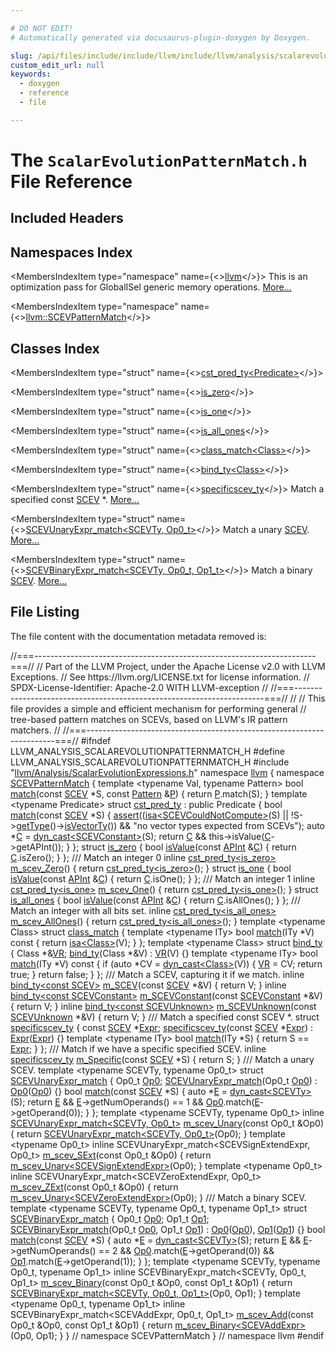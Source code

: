 ```yaml
---

# DO NOT EDIT!
# Automatically generated via docusaurus-plugin-doxygen by Doxygen.

slug: /api/files/include/include/llvm/include/llvm/analysis/scalarevolutionpatternmatch-h
custom_edit_url: null
keywords:
  - doxygen
  - reference
  - file

---
```





# The `ScalarEvolutionPatternMatch.h` File Reference

<DoxygenPage pluginConfig={pluginConfig}>



## Included Headers

<IncludesList>
<IncludesListItem
  filePath="llvm/Analysis/ScalarEvolutionExpressions.h"
  permalink="/docs/api/files/include/include/llvm/include/llvm/analysis/scalarevolutionexpressions-h"
  isLocal="true" />
</IncludesList>

## Namespaces Index

<MembersIndex>

<MembersIndexItem
  type="namespace"
  name={<><a href="/docs/api/namespaces/llvm">llvm</a></>}>
This is an optimization pass for GlobalISel generic memory operations. <a href="/docs/api/namespaces/llvm/#details">More...</a>
</MembersIndexItem>

<MembersIndexItem
  type="namespace"
  name={<><a href="/docs/api/namespaces/llvm/scevpatternmatch">llvm::SCEVPatternMatch</a></>}>
</MembersIndexItem>

</MembersIndex>

## Classes Index

<MembersIndex>

<MembersIndexItem
  type="struct"
  name={<><a href="/docs/api/structs/llvm/scevpatternmatch/cst-pred-ty">cst_pred_ty&lt;Predicate&gt;</a></>}>
</MembersIndexItem>

<MembersIndexItem
  type="struct"
  name={<><a href="/docs/api/structs/llvm/scevpatternmatch/is-zero">is_zero</a></>}>
</MembersIndexItem>

<MembersIndexItem
  type="struct"
  name={<><a href="/docs/api/structs/llvm/scevpatternmatch/is-one">is_one</a></>}>
</MembersIndexItem>

<MembersIndexItem
  type="struct"
  name={<><a href="/docs/api/structs/llvm/scevpatternmatch/is-all-ones">is_all_ones</a></>}>
</MembersIndexItem>

<MembersIndexItem
  type="struct"
  name={<><a href="/docs/api/structs/llvm/scevpatternmatch/class-match">class_match&lt;Class&gt;</a></>}>
</MembersIndexItem>

<MembersIndexItem
  type="struct"
  name={<><a href="/docs/api/structs/llvm/scevpatternmatch/bind-ty">bind_ty&lt;Class&gt;</a></>}>
</MembersIndexItem>

<MembersIndexItem
  type="struct"
  name={<><a href="/docs/api/structs/llvm/scevpatternmatch/specificscev-ty">specificscev_ty</a></>}>
Match a specified const <a href="/docs/api/classes/llvm/scev">SCEV</a> &#42;. <a href="/docs/api/structs/llvm/scevpatternmatch/specificscev-ty/#details">More...</a>
</MembersIndexItem>

<MembersIndexItem
  type="struct"
  name={<><a href="/docs/api/structs/llvm/scevpatternmatch/scevunaryexpr-match">SCEVUnaryExpr_match&lt;SCEVTy, Op0_t&gt;</a></>}>
Match a unary <a href="/docs/api/classes/llvm/scev">SCEV</a>. <a href="/docs/api/structs/llvm/scevpatternmatch/scevunaryexpr-match/#details">More...</a>
</MembersIndexItem>

<MembersIndexItem
  type="struct"
  name={<><a href="/docs/api/structs/llvm/scevpatternmatch/scevbinaryexpr-match">SCEVBinaryExpr_match&lt;SCEVTy, Op0_t, Op1_t&gt;</a></>}>
Match a binary <a href="/docs/api/classes/llvm/scev">SCEV</a>. <a href="/docs/api/structs/llvm/scevpatternmatch/scevbinaryexpr-match/#details">More...</a>
</MembersIndexItem>

</MembersIndex>


## File Listing

The file content with the documentation metadata removed is:

<ProgramListing>

<Link id="l00001" /><CodeLine lineNumber="1"><Highlight kind="comment">//===----------------------------------------------------------------------===//</Highlight><Highlight kind="normal"></Highlight></CodeLine>
<Link id="l00002" /><CodeLine lineNumber="2"><Highlight kind="normal"></Highlight><Highlight kind="comment">// Part of the LLVM Project, under the Apache License v2.0 with LLVM Exceptions.</Highlight><Highlight kind="normal"></Highlight></CodeLine>
<Link id="l00003" /><CodeLine lineNumber="3"><Highlight kind="normal"></Highlight><Highlight kind="comment">// See https://llvm.org/LICENSE.txt for license information.</Highlight><Highlight kind="normal"></Highlight></CodeLine>
<Link id="l00004" /><CodeLine lineNumber="4"><Highlight kind="normal"></Highlight><Highlight kind="comment">// SPDX-License-Identifier: Apache-2.0 WITH LLVM-exception</Highlight><Highlight kind="normal"></Highlight></CodeLine>
<Link id="l00005" /><CodeLine lineNumber="5"><Highlight kind="normal"></Highlight><Highlight kind="comment">//</Highlight><Highlight kind="normal"></Highlight></CodeLine>
<Link id="l00006" /><CodeLine lineNumber="6"><Highlight kind="normal"></Highlight><Highlight kind="comment">//===----------------------------------------------------------------------===//</Highlight><Highlight kind="normal"></Highlight></CodeLine>
<Link id="l00007" /><CodeLine lineNumber="7"><Highlight kind="normal"></Highlight><Highlight kind="comment">//</Highlight><Highlight kind="normal"></Highlight></CodeLine>
<Link id="l00008" /><CodeLine lineNumber="8"><Highlight kind="normal"></Highlight><Highlight kind="comment">// This file provides a simple and efficient mechanism for performing general</Highlight><Highlight kind="normal"></Highlight></CodeLine>
<Link id="l00009" /><CodeLine lineNumber="9"><Highlight kind="normal"></Highlight><Highlight kind="comment">// tree-based pattern matches on SCEVs, based on LLVM&#39;s IR pattern matchers.</Highlight><Highlight kind="normal"></Highlight></CodeLine>
<Link id="l00010" /><CodeLine lineNumber="10"><Highlight kind="normal"></Highlight><Highlight kind="comment">//</Highlight><Highlight kind="normal"></Highlight></CodeLine>
<Link id="l00011" /><CodeLine lineNumber="11"><Highlight kind="normal"></Highlight><Highlight kind="comment">//===----------------------------------------------------------------------===//</Highlight><Highlight kind="normal"></Highlight></CodeLine>
<Link id="l00012" /><CodeLine lineNumber="12"><Highlight kind="normal"></Highlight></CodeLine>
<Link id="l00013" /><CodeLine lineNumber="13"><Highlight kind="normal"></Highlight><Highlight kind="preprocessor">#ifndef LLVM&#95;ANALYSIS&#95;SCALAREVOLUTIONPATTERNMATCH&#95;H</Highlight><Highlight kind="normal"></Highlight></CodeLine>
<Link id="l00014" /><CodeLine lineNumber="14"><Highlight kind="normal"></Highlight><Highlight kind="preprocessor">#define LLVM&#95;ANALYSIS&#95;SCALAREVOLUTIONPATTERNMATCH&#95;H</Highlight><Highlight kind="normal"></Highlight></CodeLine>
<Link id="l00015" /><CodeLine lineNumber="15"><Highlight kind="normal"></Highlight></CodeLine>
<Link id="l00016" /><CodeLine lineNumber="16"><Highlight kind="normal"></Highlight><Highlight kind="preprocessor">#include &quot;<a href="/docs/api/files/include/include/llvm/include/llvm/analysis/scalarevolutionexpressions-h">llvm/Analysis/ScalarEvolutionExpressions.h</a>&quot;</Highlight><Highlight kind="normal"></Highlight></CodeLine>
<Link id="l00017" /><CodeLine lineNumber="17"><Highlight kind="normal"></Highlight></CodeLine>
<Link id="l00018" /><CodeLine lineNumber="18"><Highlight kind="normal"></Highlight><Highlight kind="keyword">namespace </Highlight><Highlight kind="normal"><a href="/docs/api/namespaces/llvm">llvm</a> &#123;</Highlight></CodeLine>
<Link id="l00019" /><CodeLine lineNumber="19" lineLink="/docs/api/namespaces/llvm/scevpatternmatch"><Highlight kind="normal"></Highlight><Highlight kind="keyword">namespace </Highlight><Highlight kind="normal"><a href="/docs/api/namespaces/llvm/scevpatternmatch">SCEVPatternMatch</a> &#123;</Highlight></CodeLine>
<Link id="l00020" /><CodeLine lineNumber="20"><Highlight kind="normal"></Highlight></CodeLine>
<Link id="l00021" /><CodeLine lineNumber="21"><Highlight kind="normal"></Highlight><Highlight kind="keyword">template</Highlight><Highlight kind="normal"> &lt;</Highlight><Highlight kind="keyword">typename</Highlight><Highlight kind="normal"> Val, </Highlight><Highlight kind="keyword">typename</Highlight><Highlight kind="normal"> Pattern&gt;</Highlight></CodeLine>
<Link id="l00022" /><CodeLine lineNumber="22" lineLink="/docs/api/namespaces/llvm/scevpatternmatch/#ac7955a91d3f8f0d5caff3879f0778e82"><Highlight kind="normal"></Highlight><Highlight kind="keywordtype">bool</Highlight><Highlight kind="normal"> <a href="/docs/api/namespaces/llvm/scevpatternmatch/#ac7955a91d3f8f0d5caff3879f0778e82">match</a>(</Highlight><Highlight kind="keyword">const</Highlight><Highlight kind="normal"> <a href="/docs/api/classes/llvm/scev">SCEV</a> &#42;S, </Highlight><Highlight kind="keyword">const</Highlight><Highlight kind="normal"> <a href="/docs/api/classes/llvm/pattern">Pattern</a> &amp;<a href="/docs/api/files/lib/lib/option/option-cpp/#a04665169063c8ca1f2ea96c27fc7c2b2">P</a>) &#123;</Highlight></CodeLine>
<Link id="l00023" /><CodeLine lineNumber="23"><Highlight kind="normal">  </Highlight><Highlight kind="keywordflow">return</Highlight><Highlight kind="normal"> <a href="/docs/api/files/lib/lib/option/option-cpp/#a04665169063c8ca1f2ea96c27fc7c2b2">P</a>.match(S);</Highlight></CodeLine>
<Link id="l00024" /><CodeLine lineNumber="24"><Highlight kind="normal">&#125;</Highlight></CodeLine>
<Link id="l00025" /><CodeLine lineNumber="25"><Highlight kind="normal"></Highlight></CodeLine>
<Link id="l00026" /><CodeLine lineNumber="26" lineLink="/docs/api/structs/llvm/scevpatternmatch/cst-pred-ty"><Highlight kind="normal"></Highlight><Highlight kind="keyword">template</Highlight><Highlight kind="normal"> &lt;</Highlight><Highlight kind="keyword">typename</Highlight><Highlight kind="normal"> Predicate&gt; </Highlight><Highlight kind="keyword">struct </Highlight><Highlight kind="normal"><a href="/docs/api/structs/llvm/scevpatternmatch/cst-pred-ty">cst&#95;pred&#95;ty</a> : </Highlight><Highlight kind="keyword">public</Highlight><Highlight kind="normal"> Predicate &#123;</Highlight></CodeLine>
<Link id="l00027" /><CodeLine lineNumber="27" lineLink="/docs/api/structs/llvm/scevpatternmatch/cst-pred-ty/#ab4dc630e0981601d51bf88cf21779d7e"><Highlight kind="normal">  </Highlight><Highlight kind="keywordtype">bool</Highlight><Highlight kind="normal"> <a href="/docs/api/structs/llvm/scevpatternmatch/cst-pred-ty/#ab4dc630e0981601d51bf88cf21779d7e">match</a>(</Highlight><Highlight kind="keyword">const</Highlight><Highlight kind="normal"> <a href="/docs/api/classes/llvm/scev">SCEV</a> &#42;S) &#123;</Highlight></CodeLine>
<Link id="l00028" /><CodeLine lineNumber="28"><Highlight kind="normal">    <a href="/docs/api/files/lib/lib/target/lib/target/amdgpu/silowercontrolflow-cpp/#a4868c5d81c5ccc98c47aeab6244346a0">assert</a>((<a href="/docs/api/namespaces/llvm/#a92ca992e52dddc420f4b069cae06dfbe">isa&lt;SCEVCouldNotCompute&gt;</a>(S) || !S-&gt;<a href="/docs/api/classes/llvm/scev/#aefeda9454a5e8dfcec3deb106964832a">getType</a>()-&gt;<a href="/docs/api/classes/llvm/type/#a1bc022868b23918efa44df511f4d5b61">isVectorTy</a>()) &amp;&amp;</Highlight></CodeLine>
<Link id="l00029" /><CodeLine lineNumber="29"><Highlight kind="normal">           </Highlight><Highlight kind="stringliteral">&quot;no vector types expected from SCEVs&quot;</Highlight><Highlight kind="normal">);</Highlight></CodeLine>
<Link id="l00030" /><CodeLine lineNumber="30"><Highlight kind="normal">    </Highlight><Highlight kind="keyword">auto</Highlight><Highlight kind="normal"> &#42;<a href="/docs/api/namespaces/llvm/callingconv/#ac6aa1387c4375260e2468eb5a77fdb4cafd841a49aec1539bc88abc8ff9e170fb">C</a> = <a href="/docs/api/namespaces/llvm/#a22eeee01734061ac1b31ccd994c49eef">dyn&#95;cast&lt;SCEVConstant&gt;</a>(S);</Highlight></CodeLine>
<Link id="l00031" /><CodeLine lineNumber="31"><Highlight kind="normal">    </Highlight><Highlight kind="keywordflow">return</Highlight><Highlight kind="normal"> <a href="/docs/api/namespaces/llvm/callingconv/#ac6aa1387c4375260e2468eb5a77fdb4cafd841a49aec1539bc88abc8ff9e170fb">C</a> &amp;&amp; this-&gt;isValue(<a href="/docs/api/namespaces/llvm/callingconv/#ac6aa1387c4375260e2468eb5a77fdb4cafd841a49aec1539bc88abc8ff9e170fb">C</a>-&gt;getAPInt());</Highlight></CodeLine>
<Link id="l00032" /><CodeLine lineNumber="32"><Highlight kind="normal">  &#125;</Highlight></CodeLine>
<Link id="l00033" /><CodeLine lineNumber="33"><Highlight kind="normal">&#125;;</Highlight></CodeLine>
<Link id="l00034" /><CodeLine lineNumber="34"><Highlight kind="normal"></Highlight></CodeLine>
<Link id="l00035" /><CodeLine lineNumber="35" lineLink="/docs/api/structs/llvm/scevpatternmatch/is-zero"><Highlight kind="normal"></Highlight><Highlight kind="keyword">struct </Highlight><Highlight kind="normal"><a href="/docs/api/structs/llvm/scevpatternmatch/is-zero">is&#95;zero</a> &#123;</Highlight></CodeLine>
<Link id="l00036" /><CodeLine lineNumber="36" lineLink="/docs/api/structs/llvm/scevpatternmatch/is-zero/#a83f7a3b74de4cb32b12dde83f6ed571b"><Highlight kind="normal">  </Highlight><Highlight kind="keywordtype">bool</Highlight><Highlight kind="normal"> <a href="/docs/api/structs/llvm/scevpatternmatch/is-zero/#a83f7a3b74de4cb32b12dde83f6ed571b">isValue</a>(</Highlight><Highlight kind="keyword">const</Highlight><Highlight kind="normal"> <a href="/docs/api/classes/llvm/apint">APInt</a> &amp;<a href="/docs/api/namespaces/llvm/callingconv/#ac6aa1387c4375260e2468eb5a77fdb4cafd841a49aec1539bc88abc8ff9e170fb">C</a>) &#123; </Highlight><Highlight kind="keywordflow">return</Highlight><Highlight kind="normal"> <a href="/docs/api/namespaces/llvm/callingconv/#ac6aa1387c4375260e2468eb5a77fdb4cafd841a49aec1539bc88abc8ff9e170fb">C</a>.isZero(); &#125;</Highlight></CodeLine>
<Link id="l00037" /><CodeLine lineNumber="37"><Highlight kind="normal">&#125;;</Highlight><Highlight kind="comment"></Highlight></CodeLine>
<Link id="l00038" /><CodeLine lineNumber="38"><Highlight kind="comment">/// Match an integer 0</Highlight><Highlight kind="normal"></Highlight></CodeLine>
<Link id="l00039" /><CodeLine lineNumber="39" lineLink="/docs/api/namespaces/llvm/scevpatternmatch/#a62d53a67714c66eee08eeabddc553f90"><Highlight kind="normal"></Highlight><Highlight kind="keyword">inline</Highlight><Highlight kind="normal"> <a href="/docs/api/structs/llvm/scevpatternmatch/cst-pred-ty">cst&#95;pred&#95;ty&lt;is&#95;zero&gt;</a> <a href="/docs/api/namespaces/llvm/scevpatternmatch/#a62d53a67714c66eee08eeabddc553f90">m&#95;scev&#95;Zero</a>() &#123; </Highlight><Highlight kind="keywordflow">return</Highlight><Highlight kind="normal"> <a href="/docs/api/namespaces/llvm/patternmatch/#a2b5f533193f2de8ac7defc766444dec2">cst&#95;pred&#95;ty&lt;is&#95;zero&gt;</a>(); &#125;</Highlight></CodeLine>
<Link id="l00040" /><CodeLine lineNumber="40"><Highlight kind="normal"></Highlight></CodeLine>
<Link id="l00041" /><CodeLine lineNumber="41" lineLink="/docs/api/structs/llvm/scevpatternmatch/is-one"><Highlight kind="normal"></Highlight><Highlight kind="keyword">struct </Highlight><Highlight kind="normal"><a href="/docs/api/structs/llvm/scevpatternmatch/is-one">is&#95;one</a> &#123;</Highlight></CodeLine>
<Link id="l00042" /><CodeLine lineNumber="42" lineLink="/docs/api/structs/llvm/scevpatternmatch/is-one/#a05847973a1b18f977ae1e305d5f93ae2"><Highlight kind="normal">  </Highlight><Highlight kind="keywordtype">bool</Highlight><Highlight kind="normal"> <a href="/docs/api/structs/llvm/scevpatternmatch/is-one/#a05847973a1b18f977ae1e305d5f93ae2">isValue</a>(</Highlight><Highlight kind="keyword">const</Highlight><Highlight kind="normal"> <a href="/docs/api/classes/llvm/apint">APInt</a> &amp;<a href="/docs/api/namespaces/llvm/callingconv/#ac6aa1387c4375260e2468eb5a77fdb4cafd841a49aec1539bc88abc8ff9e170fb">C</a>) &#123; </Highlight><Highlight kind="keywordflow">return</Highlight><Highlight kind="normal"> <a href="/docs/api/namespaces/llvm/callingconv/#ac6aa1387c4375260e2468eb5a77fdb4cafd841a49aec1539bc88abc8ff9e170fb">C</a>.isOne(); &#125;</Highlight></CodeLine>
<Link id="l00043" /><CodeLine lineNumber="43"><Highlight kind="normal">&#125;;</Highlight><Highlight kind="comment"></Highlight></CodeLine>
<Link id="l00044" /><CodeLine lineNumber="44"><Highlight kind="comment">/// Match an integer 1</Highlight><Highlight kind="normal"></Highlight></CodeLine>
<Link id="l00045" /><CodeLine lineNumber="45" lineLink="/docs/api/namespaces/llvm/scevpatternmatch/#a32f18a399d4211e82f655952be83b3fe"><Highlight kind="normal"></Highlight><Highlight kind="keyword">inline</Highlight><Highlight kind="normal"> <a href="/docs/api/structs/llvm/scevpatternmatch/cst-pred-ty">cst&#95;pred&#95;ty&lt;is&#95;one&gt;</a> <a href="/docs/api/namespaces/llvm/scevpatternmatch/#a32f18a399d4211e82f655952be83b3fe">m&#95;scev&#95;One</a>() &#123; </Highlight><Highlight kind="keywordflow">return</Highlight><Highlight kind="normal"> <a href="/docs/api/namespaces/llvm/patternmatch/#a2b5f533193f2de8ac7defc766444dec2">cst&#95;pred&#95;ty&lt;is&#95;one&gt;</a>(); &#125;</Highlight></CodeLine>
<Link id="l00046" /><CodeLine lineNumber="46"><Highlight kind="normal"></Highlight></CodeLine>
<Link id="l00047" /><CodeLine lineNumber="47" lineLink="/docs/api/structs/llvm/scevpatternmatch/is-all-ones"><Highlight kind="normal"></Highlight><Highlight kind="keyword">struct </Highlight><Highlight kind="normal"><a href="/docs/api/structs/llvm/scevpatternmatch/is-all-ones">is&#95;all&#95;ones</a> &#123;</Highlight></CodeLine>
<Link id="l00048" /><CodeLine lineNumber="48" lineLink="/docs/api/structs/llvm/scevpatternmatch/is-all-ones/#a28fa332544dbe42580ef803dc4e9dbaa"><Highlight kind="normal">  </Highlight><Highlight kind="keywordtype">bool</Highlight><Highlight kind="normal"> <a href="/docs/api/structs/llvm/scevpatternmatch/is-all-ones/#a28fa332544dbe42580ef803dc4e9dbaa">isValue</a>(</Highlight><Highlight kind="keyword">const</Highlight><Highlight kind="normal"> <a href="/docs/api/classes/llvm/apint">APInt</a> &amp;<a href="/docs/api/namespaces/llvm/callingconv/#ac6aa1387c4375260e2468eb5a77fdb4cafd841a49aec1539bc88abc8ff9e170fb">C</a>) &#123; </Highlight><Highlight kind="keywordflow">return</Highlight><Highlight kind="normal"> <a href="/docs/api/namespaces/llvm/callingconv/#ac6aa1387c4375260e2468eb5a77fdb4cafd841a49aec1539bc88abc8ff9e170fb">C</a>.isAllOnes(); &#125;</Highlight></CodeLine>
<Link id="l00049" /><CodeLine lineNumber="49"><Highlight kind="normal">&#125;;</Highlight><Highlight kind="comment"></Highlight></CodeLine>
<Link id="l00050" /><CodeLine lineNumber="50"><Highlight kind="comment">/// Match an integer with all bits set.</Highlight><Highlight kind="normal"></Highlight></CodeLine>
<Link id="l00051" /><CodeLine lineNumber="51" lineLink="/docs/api/namespaces/llvm/scevpatternmatch/#a1de79361b162493659d416289d71be8f"><Highlight kind="normal"></Highlight><Highlight kind="keyword">inline</Highlight><Highlight kind="normal"> <a href="/docs/api/structs/llvm/scevpatternmatch/cst-pred-ty">cst&#95;pred&#95;ty&lt;is&#95;all&#95;ones&gt;</a> <a href="/docs/api/namespaces/llvm/scevpatternmatch/#a1de79361b162493659d416289d71be8f">m&#95;scev&#95;AllOnes</a>() &#123;</Highlight></CodeLine>
<Link id="l00052" /><CodeLine lineNumber="52"><Highlight kind="normal">  </Highlight><Highlight kind="keywordflow">return</Highlight><Highlight kind="normal"> <a href="/docs/api/namespaces/llvm/patternmatch/#a2b5f533193f2de8ac7defc766444dec2">cst&#95;pred&#95;ty&lt;is&#95;all&#95;ones&gt;</a>();</Highlight></CodeLine>
<Link id="l00053" /><CodeLine lineNumber="53"><Highlight kind="normal">&#125;</Highlight></CodeLine>
<Link id="l00054" /><CodeLine lineNumber="54"><Highlight kind="normal"></Highlight></CodeLine>
<Link id="l00055" /><CodeLine lineNumber="55" lineLink="/docs/api/structs/llvm/scevpatternmatch/class-match"><Highlight kind="normal"></Highlight><Highlight kind="keyword">template</Highlight><Highlight kind="normal"> &lt;</Highlight><Highlight kind="keyword">typename</Highlight><Highlight kind="normal"> Class&gt; </Highlight><Highlight kind="keyword">struct </Highlight><Highlight kind="normal"><a href="/docs/api/structs/llvm/scevpatternmatch/class-match">class&#95;match</a> &#123;</Highlight></CodeLine>
<Link id="l00056" /><CodeLine lineNumber="56" lineLink="/docs/api/structs/llvm/scevpatternmatch/class-match/#a8b3f5eb8d5c8e0eb915af145d9cc5db8"><Highlight kind="normal">  </Highlight><Highlight kind="keyword">template</Highlight><Highlight kind="normal"> &lt;</Highlight><Highlight kind="keyword">typename</Highlight><Highlight kind="normal"> ITy&gt; </Highlight><Highlight kind="keywordtype">bool</Highlight><Highlight kind="normal"> <a href="/docs/api/structs/llvm/scevpatternmatch/class-match/#a8b3f5eb8d5c8e0eb915af145d9cc5db8">match</a>(ITy &#42;V)</Highlight><Highlight kind="keyword"> const </Highlight><Highlight kind="normal">&#123; </Highlight><Highlight kind="keywordflow">return</Highlight><Highlight kind="normal"> <a href="/docs/api/namespaces/llvm/#a92ca992e52dddc420f4b069cae06dfbe">isa&lt;Class&gt;</a>(V); &#125;</Highlight></CodeLine>
<Link id="l00057" /><CodeLine lineNumber="57"><Highlight kind="normal">&#125;;</Highlight></CodeLine>
<Link id="l00058" /><CodeLine lineNumber="58"><Highlight kind="normal"></Highlight></CodeLine>
<Link id="l00059" /><CodeLine lineNumber="59" lineLink="/docs/api/structs/llvm/scevpatternmatch/bind-ty"><Highlight kind="normal"></Highlight><Highlight kind="keyword">template</Highlight><Highlight kind="normal"> &lt;</Highlight><Highlight kind="keyword">typename</Highlight><Highlight kind="normal"> Class&gt; </Highlight><Highlight kind="keyword">struct </Highlight><Highlight kind="normal"><a href="/docs/api/structs/llvm/scevpatternmatch/bind-ty/#acde603221b555e2afb7e409624bef074">bind&#95;ty</a> &#123;</Highlight></CodeLine>
<Link id="l00060" /><CodeLine lineNumber="60" lineLink="/docs/api/structs/llvm/scevpatternmatch/bind-ty/#aa1adeb64045dda52e9facc723d27639c"><Highlight kind="normal">  Class &#42;&amp;<a href="/docs/api/structs/llvm/scevpatternmatch/bind-ty/#aa1adeb64045dda52e9facc723d27639c">VR</a>;</Highlight></CodeLine>
<Link id="l00061" /><CodeLine lineNumber="61"><Highlight kind="normal"></Highlight></CodeLine>
<Link id="l00062" /><CodeLine lineNumber="62" lineLink="/docs/api/structs/llvm/scevpatternmatch/bind-ty/#acde603221b555e2afb7e409624bef074"><Highlight kind="normal">  <a href="/docs/api/structs/llvm/scevpatternmatch/bind-ty/#acde603221b555e2afb7e409624bef074">bind&#95;ty</a>(Class &#42;&amp;V) : <a href="/docs/api/structs/llvm/scevpatternmatch/bind-ty/#aa1adeb64045dda52e9facc723d27639c">VR</a>(V) &#123;&#125;</Highlight></CodeLine>
<Link id="l00063" /><CodeLine lineNumber="63"><Highlight kind="normal"></Highlight></CodeLine>
<Link id="l00064" /><CodeLine lineNumber="64" lineLink="/docs/api/structs/llvm/scevpatternmatch/bind-ty/#a498159318cb76f88bdafb26c1a6705ce"><Highlight kind="normal">  </Highlight><Highlight kind="keyword">template</Highlight><Highlight kind="normal"> &lt;</Highlight><Highlight kind="keyword">typename</Highlight><Highlight kind="normal"> ITy&gt; </Highlight><Highlight kind="keywordtype">bool</Highlight><Highlight kind="normal"> <a href="/docs/api/structs/llvm/scevpatternmatch/bind-ty/#a498159318cb76f88bdafb26c1a6705ce">match</a>(ITy &#42;V)</Highlight><Highlight kind="keyword"> const </Highlight><Highlight kind="normal">&#123;</Highlight></CodeLine>
<Link id="l00065" /><CodeLine lineNumber="65"><Highlight kind="normal">    </Highlight><Highlight kind="keywordflow">if</Highlight><Highlight kind="normal"> (</Highlight><Highlight kind="keyword">auto</Highlight><Highlight kind="normal"> &#42;CV = <a href="/docs/api/namespaces/llvm/#a22eeee01734061ac1b31ccd994c49eef">dyn&#95;cast&lt;Class&gt;</a>(V)) &#123;</Highlight></CodeLine>
<Link id="l00066" /><CodeLine lineNumber="66"><Highlight kind="normal">      <a href="/docs/api/structs/llvm/scevpatternmatch/bind-ty/#aa1adeb64045dda52e9facc723d27639c">VR</a> = CV;</Highlight></CodeLine>
<Link id="l00067" /><CodeLine lineNumber="67"><Highlight kind="normal">      </Highlight><Highlight kind="keywordflow">return</Highlight><Highlight kind="normal"> </Highlight><Highlight kind="keyword">true</Highlight><Highlight kind="normal">;</Highlight></CodeLine>
<Link id="l00068" /><CodeLine lineNumber="68"><Highlight kind="normal">    &#125;</Highlight></CodeLine>
<Link id="l00069" /><CodeLine lineNumber="69"><Highlight kind="normal">    </Highlight><Highlight kind="keywordflow">return</Highlight><Highlight kind="normal"> </Highlight><Highlight kind="keyword">false</Highlight><Highlight kind="normal">;</Highlight></CodeLine>
<Link id="l00070" /><CodeLine lineNumber="70"><Highlight kind="normal">  &#125;</Highlight></CodeLine>
<Link id="l00071" /><CodeLine lineNumber="71"><Highlight kind="normal">&#125;;</Highlight></CodeLine>
<Link id="l00072" /><CodeLine lineNumber="72"><Highlight kind="normal"></Highlight><Highlight kind="comment"></Highlight></CodeLine>
<Link id="l00073" /><CodeLine lineNumber="73"><Highlight kind="comment">/// Match a SCEV, capturing it if we match.</Highlight><Highlight kind="normal"></Highlight></CodeLine>
<Link id="l00074" /><CodeLine lineNumber="74" lineLink="/docs/api/namespaces/llvm/scevpatternmatch/#ab0973683daf2e05aba14a475dcdc92b6"><Highlight kind="normal"></Highlight><Highlight kind="keyword">inline</Highlight><Highlight kind="normal"> <a href="/docs/api/structs/llvm/scevpatternmatch/bind-ty">bind&#95;ty&lt;const SCEV&gt;</a> <a href="/docs/api/namespaces/llvm/scevpatternmatch/#ab0973683daf2e05aba14a475dcdc92b6">m&#95;SCEV</a>(</Highlight><Highlight kind="keyword">const</Highlight><Highlight kind="normal"> <a href="/docs/api/classes/llvm/scev">SCEV</a> &#42;&amp;V) &#123; </Highlight><Highlight kind="keywordflow">return</Highlight><Highlight kind="normal"> V; &#125;</Highlight></CodeLine>
<Link id="l00075" /><CodeLine lineNumber="75" lineLink="/docs/api/namespaces/llvm/scevpatternmatch/#a6fe3af90920fdb88cbe26bf0d128df67"><Highlight kind="normal"></Highlight><Highlight kind="keyword">inline</Highlight><Highlight kind="normal"> <a href="/docs/api/structs/llvm/scevpatternmatch/bind-ty">bind&#95;ty&lt;const SCEVConstant&gt;</a> <a href="/docs/api/namespaces/llvm/scevpatternmatch/#a6fe3af90920fdb88cbe26bf0d128df67">m&#95;SCEVConstant</a>(</Highlight><Highlight kind="keyword">const</Highlight><Highlight kind="normal"> <a href="/docs/api/classes/llvm/scevconstant">SCEVConstant</a> &#42;&amp;V) &#123;</Highlight></CodeLine>
<Link id="l00076" /><CodeLine lineNumber="76"><Highlight kind="normal">  </Highlight><Highlight kind="keywordflow">return</Highlight><Highlight kind="normal"> V;</Highlight></CodeLine>
<Link id="l00077" /><CodeLine lineNumber="77"><Highlight kind="normal">&#125;</Highlight></CodeLine>
<Link id="l00078" /><CodeLine lineNumber="78" lineLink="/docs/api/namespaces/llvm/scevpatternmatch/#ada6b2c21c80db94138f1475e2041c92a"><Highlight kind="normal"></Highlight><Highlight kind="keyword">inline</Highlight><Highlight kind="normal"> <a href="/docs/api/structs/llvm/scevpatternmatch/bind-ty">bind&#95;ty&lt;const SCEVUnknown&gt;</a> <a href="/docs/api/namespaces/llvm/scevpatternmatch/#ada6b2c21c80db94138f1475e2041c92a">m&#95;SCEVUnknown</a>(</Highlight><Highlight kind="keyword">const</Highlight><Highlight kind="normal"> <a href="/docs/api/classes/llvm/scevunknown">SCEVUnknown</a> &#42;&amp;V) &#123;</Highlight></CodeLine>
<Link id="l00079" /><CodeLine lineNumber="79"><Highlight kind="normal">  </Highlight><Highlight kind="keywordflow">return</Highlight><Highlight kind="normal"> V;</Highlight></CodeLine>
<Link id="l00080" /><CodeLine lineNumber="80"><Highlight kind="normal">&#125;</Highlight></CodeLine>
<Link id="l00081" /><CodeLine lineNumber="81"><Highlight kind="normal"></Highlight><Highlight kind="comment"></Highlight></CodeLine>
<Link id="l00082" /><CodeLine lineNumber="82"><Highlight kind="comment">/// Match a specified const SCEV &#42;.</Highlight><Highlight kind="normal"></Highlight></CodeLine>
<Link id="l00083" /><CodeLine lineNumber="83" lineLink="/docs/api/structs/llvm/scevpatternmatch/specificscev-ty"><Highlight kind="normal"></Highlight><Highlight kind="keyword">struct </Highlight><Highlight kind="normal"><a href="/docs/api/structs/llvm/scevpatternmatch/specificscev-ty/#a0ff1a169eab0280212116fb5a2a098c2">specificscev&#95;ty</a> &#123;</Highlight></CodeLine>
<Link id="l00084" /><CodeLine lineNumber="84" lineLink="/docs/api/structs/llvm/scevpatternmatch/specificscev-ty/#a7d33d31895bf113e74864cd5c9a6cb0f"><Highlight kind="normal">  </Highlight><Highlight kind="keyword">const</Highlight><Highlight kind="normal"> <a href="/docs/api/classes/llvm/scev">SCEV</a> &#42;<a href="/docs/api/structs/llvm/scevpatternmatch/specificscev-ty/#a7d33d31895bf113e74864cd5c9a6cb0f">Expr</a>;</Highlight></CodeLine>
<Link id="l00085" /><CodeLine lineNumber="85"><Highlight kind="normal"></Highlight></CodeLine>
<Link id="l00086" /><CodeLine lineNumber="86" lineLink="/docs/api/structs/llvm/scevpatternmatch/specificscev-ty/#a0ff1a169eab0280212116fb5a2a098c2"><Highlight kind="normal">  <a href="/docs/api/structs/llvm/scevpatternmatch/specificscev-ty/#a0ff1a169eab0280212116fb5a2a098c2">specificscev&#95;ty</a>(</Highlight><Highlight kind="keyword">const</Highlight><Highlight kind="normal"> <a href="/docs/api/classes/llvm/scev">SCEV</a> &#42;<a href="/docs/api/structs/llvm/scevpatternmatch/specificscev-ty/#a7d33d31895bf113e74864cd5c9a6cb0f">Expr</a>) : <a href="/docs/api/structs/llvm/scevpatternmatch/specificscev-ty/#a7d33d31895bf113e74864cd5c9a6cb0f">Expr</a>(<a href="/docs/api/structs/llvm/scevpatternmatch/specificscev-ty/#a7d33d31895bf113e74864cd5c9a6cb0f">Expr</a>) &#123;&#125;</Highlight></CodeLine>
<Link id="l00087" /><CodeLine lineNumber="87"><Highlight kind="normal"></Highlight></CodeLine>
<Link id="l00088" /><CodeLine lineNumber="88" lineLink="/docs/api/structs/llvm/scevpatternmatch/specificscev-ty/#a31f8aebcf3cf853d553b476a3fd05757"><Highlight kind="normal">  </Highlight><Highlight kind="keyword">template</Highlight><Highlight kind="normal"> &lt;</Highlight><Highlight kind="keyword">typename</Highlight><Highlight kind="normal"> ITy&gt; </Highlight><Highlight kind="keywordtype">bool</Highlight><Highlight kind="normal"> <a href="/docs/api/structs/llvm/scevpatternmatch/specificscev-ty/#a31f8aebcf3cf853d553b476a3fd05757">match</a>(ITy &#42;S) &#123; </Highlight><Highlight kind="keywordflow">return</Highlight><Highlight kind="normal"> S == <a href="/docs/api/structs/llvm/scevpatternmatch/specificscev-ty/#a7d33d31895bf113e74864cd5c9a6cb0f">Expr</a>; &#125;</Highlight></CodeLine>
<Link id="l00089" /><CodeLine lineNumber="89"><Highlight kind="normal">&#125;;</Highlight></CodeLine>
<Link id="l00090" /><CodeLine lineNumber="90"><Highlight kind="normal"></Highlight><Highlight kind="comment"></Highlight></CodeLine>
<Link id="l00091" /><CodeLine lineNumber="91"><Highlight kind="comment">/// Match if we have a specific specified SCEV.</Highlight><Highlight kind="normal"></Highlight></CodeLine>
<Link id="l00092" /><CodeLine lineNumber="92" lineLink="/docs/api/namespaces/llvm/scevpatternmatch/#aebc6c55025721491eeb05105183e6b27"><Highlight kind="normal"></Highlight><Highlight kind="keyword">inline</Highlight><Highlight kind="normal"> <a href="/docs/api/structs/llvm/scevpatternmatch/specificscev-ty">specificscev&#95;ty</a> <a href="/docs/api/namespaces/llvm/scevpatternmatch/#aebc6c55025721491eeb05105183e6b27">m&#95;Specific</a>(</Highlight><Highlight kind="keyword">const</Highlight><Highlight kind="normal"> <a href="/docs/api/classes/llvm/scev">SCEV</a> &#42;S) &#123; </Highlight><Highlight kind="keywordflow">return</Highlight><Highlight kind="normal"> S; &#125;</Highlight></CodeLine>
<Link id="l00093" /><CodeLine lineNumber="93"><Highlight kind="normal"></Highlight><Highlight kind="comment"></Highlight></CodeLine>
<Link id="l00094" /><CodeLine lineNumber="94"><Highlight kind="comment">/// Match a unary SCEV.</Highlight><Highlight kind="normal"></Highlight></CodeLine>
<Link id="l00095" /><CodeLine lineNumber="95" lineLink="/docs/api/structs/llvm/scevpatternmatch/scevunaryexpr-match"><Highlight kind="normal"></Highlight><Highlight kind="keyword">template</Highlight><Highlight kind="normal"> &lt;</Highlight><Highlight kind="keyword">typename</Highlight><Highlight kind="normal"> SCEVTy, </Highlight><Highlight kind="keyword">typename</Highlight><Highlight kind="normal"> Op0&#95;t&gt; </Highlight><Highlight kind="keyword">struct </Highlight><Highlight kind="normal"><a href="/docs/api/structs/llvm/scevpatternmatch/scevunaryexpr-match/#af997883873dcd8d14d301c7d787091a1">SCEVUnaryExpr&#95;match</a> &#123;</Highlight></CodeLine>
<Link id="l00096" /><CodeLine lineNumber="96" lineLink="/docs/api/structs/llvm/scevpatternmatch/scevunaryexpr-match/#a8bb75baf4407702e40b88816853e4216"><Highlight kind="normal">  Op0&#95;t <a href="/docs/api/structs/llvm/scevpatternmatch/scevunaryexpr-match/#a8bb75baf4407702e40b88816853e4216">Op0</a>;</Highlight></CodeLine>
<Link id="l00097" /><CodeLine lineNumber="97"><Highlight kind="normal"></Highlight></CodeLine>
<Link id="l00098" /><CodeLine lineNumber="98" lineLink="/docs/api/structs/llvm/scevpatternmatch/scevunaryexpr-match/#af997883873dcd8d14d301c7d787091a1"><Highlight kind="normal">  <a href="/docs/api/structs/llvm/scevpatternmatch/scevunaryexpr-match/#af997883873dcd8d14d301c7d787091a1">SCEVUnaryExpr&#95;match</a>(Op0&#95;t <a href="/docs/api/structs/llvm/scevpatternmatch/scevunaryexpr-match/#a8bb75baf4407702e40b88816853e4216">Op0</a>) : <a href="/docs/api/structs/llvm/scevpatternmatch/scevunaryexpr-match/#a8bb75baf4407702e40b88816853e4216">Op0</a>(<a href="/docs/api/structs/llvm/scevpatternmatch/scevunaryexpr-match/#a8bb75baf4407702e40b88816853e4216">Op0</a>) &#123;&#125;</Highlight></CodeLine>
<Link id="l00099" /><CodeLine lineNumber="99"><Highlight kind="normal"></Highlight></CodeLine>
<Link id="l00100" /><CodeLine lineNumber="100" lineLink="/docs/api/structs/llvm/scevpatternmatch/scevunaryexpr-match/#a6eb4a147dee765361e167d444aeb464a"><Highlight kind="normal">  </Highlight><Highlight kind="keywordtype">bool</Highlight><Highlight kind="normal"> <a href="/docs/api/structs/llvm/scevpatternmatch/scevunaryexpr-match/#a6eb4a147dee765361e167d444aeb464a">match</a>(</Highlight><Highlight kind="keyword">const</Highlight><Highlight kind="normal"> <a href="/docs/api/classes/llvm/scev">SCEV</a> &#42;S) &#123;</Highlight></CodeLine>
<Link id="l00101" /><CodeLine lineNumber="101"><Highlight kind="normal">    </Highlight><Highlight kind="keyword">auto</Highlight><Highlight kind="normal"> &#42;<a href="/docs/api/files/lib/lib/ir/builtingcs-cpp/#abb2b3a60ccc38a28239e19a1646e0c8a">E</a> = <a href="/docs/api/namespaces/llvm/#a22eeee01734061ac1b31ccd994c49eef">dyn&#95;cast&lt;SCEVTy&gt;</a>(S);</Highlight></CodeLine>
<Link id="l00102" /><CodeLine lineNumber="102"><Highlight kind="normal">    </Highlight><Highlight kind="keywordflow">return</Highlight><Highlight kind="normal"> <a href="/docs/api/files/lib/lib/ir/builtingcs-cpp/#abb2b3a60ccc38a28239e19a1646e0c8a">E</a> &amp;&amp; <a href="/docs/api/files/lib/lib/ir/builtingcs-cpp/#abb2b3a60ccc38a28239e19a1646e0c8a">E</a>-&gt;getNumOperands() == 1 &amp;&amp; <a href="/docs/api/structs/llvm/scevpatternmatch/scevunaryexpr-match/#a8bb75baf4407702e40b88816853e4216">Op0</a>.match(<a href="/docs/api/files/lib/lib/ir/builtingcs-cpp/#abb2b3a60ccc38a28239e19a1646e0c8a">E</a>-&gt;getOperand(0));</Highlight></CodeLine>
<Link id="l00103" /><CodeLine lineNumber="103"><Highlight kind="normal">  &#125;</Highlight></CodeLine>
<Link id="l00104" /><CodeLine lineNumber="104"><Highlight kind="normal">&#125;;</Highlight></CodeLine>
<Link id="l00105" /><CodeLine lineNumber="105"><Highlight kind="normal"></Highlight></CodeLine>
<Link id="l00106" /><CodeLine lineNumber="106"><Highlight kind="normal"></Highlight><Highlight kind="keyword">template</Highlight><Highlight kind="normal"> &lt;</Highlight><Highlight kind="keyword">typename</Highlight><Highlight kind="normal"> SCEVTy, </Highlight><Highlight kind="keyword">typename</Highlight><Highlight kind="normal"> Op0&#95;t&gt;</Highlight></CodeLine>
<Link id="l00107" /><CodeLine lineNumber="107" lineLink="/docs/api/namespaces/llvm/scevpatternmatch/#a5a2bb3c419ab8d1b97ecac4f88abd8c8"><Highlight kind="normal"></Highlight><Highlight kind="keyword">inline</Highlight><Highlight kind="normal"> <a href="/docs/api/structs/llvm/scevpatternmatch/scevunaryexpr-match">SCEVUnaryExpr&#95;match&lt;SCEVTy, Op0&#95;t&gt;</a> <a href="/docs/api/namespaces/llvm/scevpatternmatch/#a5a2bb3c419ab8d1b97ecac4f88abd8c8">m&#95;scev&#95;Unary</a>(</Highlight><Highlight kind="keyword">const</Highlight><Highlight kind="normal"> Op0&#95;t &amp;Op0) &#123;</Highlight></CodeLine>
<Link id="l00108" /><CodeLine lineNumber="108"><Highlight kind="normal">  </Highlight><Highlight kind="keywordflow">return</Highlight><Highlight kind="normal"> <a href="/docs/api/structs/llvm/scevpatternmatch/scevunaryexpr-match">SCEVUnaryExpr&#95;match&lt;SCEVTy, Op0&#95;t&gt;</a>(Op0);</Highlight></CodeLine>
<Link id="l00109" /><CodeLine lineNumber="109"><Highlight kind="normal">&#125;</Highlight></CodeLine>
<Link id="l00110" /><CodeLine lineNumber="110"><Highlight kind="normal"></Highlight></CodeLine>
<Link id="l00111" /><CodeLine lineNumber="111"><Highlight kind="normal"></Highlight><Highlight kind="keyword">template</Highlight><Highlight kind="normal"> &lt;</Highlight><Highlight kind="keyword">typename</Highlight><Highlight kind="normal"> Op0&#95;t&gt;</Highlight></CodeLine>
<Link id="l00112" /><CodeLine lineNumber="112"><Highlight kind="normal"></Highlight><Highlight kind="keyword">inline</Highlight><Highlight kind="normal"> SCEVUnaryExpr&#95;match&lt;SCEVSignExtendExpr, Op0&#95;t&gt;</Highlight></CodeLine>
<Link id="l00113" /><CodeLine lineNumber="113" lineLink="/docs/api/namespaces/llvm/scevpatternmatch/#a5d2afa52ae75b1aa999e655dd1b441bb"><Highlight kind="normal"><a href="/docs/api/namespaces/llvm/scevpatternmatch/#a5d2afa52ae75b1aa999e655dd1b441bb">m&#95;scev&#95;SExt</a>(</Highlight><Highlight kind="keyword">const</Highlight><Highlight kind="normal"> Op0&#95;t &amp;Op0) &#123;</Highlight></CodeLine>
<Link id="l00114" /><CodeLine lineNumber="114"><Highlight kind="normal">  </Highlight><Highlight kind="keywordflow">return</Highlight><Highlight kind="normal"> <a href="/docs/api/namespaces/llvm/scevpatternmatch/#a5a2bb3c419ab8d1b97ecac4f88abd8c8">m&#95;scev&#95;Unary&lt;SCEVSignExtendExpr&gt;</a>(Op0);</Highlight></CodeLine>
<Link id="l00115" /><CodeLine lineNumber="115"><Highlight kind="normal">&#125;</Highlight></CodeLine>
<Link id="l00116" /><CodeLine lineNumber="116"><Highlight kind="normal"></Highlight></CodeLine>
<Link id="l00117" /><CodeLine lineNumber="117"><Highlight kind="normal"></Highlight><Highlight kind="keyword">template</Highlight><Highlight kind="normal"> &lt;</Highlight><Highlight kind="keyword">typename</Highlight><Highlight kind="normal"> Op0&#95;t&gt;</Highlight></CodeLine>
<Link id="l00118" /><CodeLine lineNumber="118"><Highlight kind="normal"></Highlight><Highlight kind="keyword">inline</Highlight><Highlight kind="normal"> SCEVUnaryExpr&#95;match&lt;SCEVZeroExtendExpr, Op0&#95;t&gt;</Highlight></CodeLine>
<Link id="l00119" /><CodeLine lineNumber="119" lineLink="/docs/api/namespaces/llvm/scevpatternmatch/#a1e9ee58917905b467821fd8340a88514"><Highlight kind="normal"><a href="/docs/api/namespaces/llvm/scevpatternmatch/#a1e9ee58917905b467821fd8340a88514">m&#95;scev&#95;ZExt</a>(</Highlight><Highlight kind="keyword">const</Highlight><Highlight kind="normal"> Op0&#95;t &amp;Op0) &#123;</Highlight></CodeLine>
<Link id="l00120" /><CodeLine lineNumber="120"><Highlight kind="normal">  </Highlight><Highlight kind="keywordflow">return</Highlight><Highlight kind="normal"> <a href="/docs/api/namespaces/llvm/scevpatternmatch/#a5a2bb3c419ab8d1b97ecac4f88abd8c8">m&#95;scev&#95;Unary&lt;SCEVZeroExtendExpr&gt;</a>(Op0);</Highlight></CodeLine>
<Link id="l00121" /><CodeLine lineNumber="121"><Highlight kind="normal">&#125;</Highlight></CodeLine>
<Link id="l00122" /><CodeLine lineNumber="122"><Highlight kind="normal"></Highlight><Highlight kind="comment"></Highlight></CodeLine>
<Link id="l00123" /><CodeLine lineNumber="123"><Highlight kind="comment">/// Match a binary SCEV.</Highlight><Highlight kind="normal"></Highlight></CodeLine>
<Link id="l00124" /><CodeLine lineNumber="124"><Highlight kind="normal"></Highlight><Highlight kind="keyword">template</Highlight><Highlight kind="normal"> &lt;</Highlight><Highlight kind="keyword">typename</Highlight><Highlight kind="normal"> SCEVTy, </Highlight><Highlight kind="keyword">typename</Highlight><Highlight kind="normal"> Op0&#95;t, </Highlight><Highlight kind="keyword">typename</Highlight><Highlight kind="normal"> Op1&#95;t&gt;</Highlight></CodeLine>
<Link id="l00125" /><CodeLine lineNumber="125" lineLink="/docs/api/structs/llvm/scevpatternmatch/scevbinaryexpr-match"><Highlight kind="normal"></Highlight><Highlight kind="keyword">struct </Highlight><Highlight kind="normal"><a href="/docs/api/structs/llvm/scevpatternmatch/scevbinaryexpr-match/#a53c723a3c53d0699bd638fe830b8d72e">SCEVBinaryExpr&#95;match</a> &#123;</Highlight></CodeLine>
<Link id="l00126" /><CodeLine lineNumber="126" lineLink="/docs/api/structs/llvm/scevpatternmatch/scevbinaryexpr-match/#a03bff5c3802ccf2d2451976262a30fb8"><Highlight kind="normal">  Op0&#95;t <a href="/docs/api/structs/llvm/scevpatternmatch/scevbinaryexpr-match/#a03bff5c3802ccf2d2451976262a30fb8">Op0</a>;</Highlight></CodeLine>
<Link id="l00127" /><CodeLine lineNumber="127" lineLink="/docs/api/structs/llvm/scevpatternmatch/scevbinaryexpr-match/#ab4d9a7d52798ba4a183fd9b3d45596db"><Highlight kind="normal">  Op1&#95;t <a href="/docs/api/structs/llvm/scevpatternmatch/scevbinaryexpr-match/#ab4d9a7d52798ba4a183fd9b3d45596db">Op1</a>;</Highlight></CodeLine>
<Link id="l00128" /><CodeLine lineNumber="128"><Highlight kind="normal"></Highlight></CodeLine>
<Link id="l00129" /><CodeLine lineNumber="129" lineLink="/docs/api/structs/llvm/scevpatternmatch/scevbinaryexpr-match/#a53c723a3c53d0699bd638fe830b8d72e"><Highlight kind="normal">  <a href="/docs/api/structs/llvm/scevpatternmatch/scevbinaryexpr-match/#a53c723a3c53d0699bd638fe830b8d72e">SCEVBinaryExpr&#95;match</a>(Op0&#95;t <a href="/docs/api/structs/llvm/scevpatternmatch/scevbinaryexpr-match/#a03bff5c3802ccf2d2451976262a30fb8">Op0</a>, Op1&#95;t <a href="/docs/api/structs/llvm/scevpatternmatch/scevbinaryexpr-match/#ab4d9a7d52798ba4a183fd9b3d45596db">Op1</a>) : <a href="/docs/api/structs/llvm/scevpatternmatch/scevbinaryexpr-match/#a03bff5c3802ccf2d2451976262a30fb8">Op0</a>(<a href="/docs/api/structs/llvm/scevpatternmatch/scevbinaryexpr-match/#a03bff5c3802ccf2d2451976262a30fb8">Op0</a>), <a href="/docs/api/structs/llvm/scevpatternmatch/scevbinaryexpr-match/#ab4d9a7d52798ba4a183fd9b3d45596db">Op1</a>(<a href="/docs/api/structs/llvm/scevpatternmatch/scevbinaryexpr-match/#ab4d9a7d52798ba4a183fd9b3d45596db">Op1</a>) &#123;&#125;</Highlight></CodeLine>
<Link id="l00130" /><CodeLine lineNumber="130"><Highlight kind="normal"></Highlight></CodeLine>
<Link id="l00131" /><CodeLine lineNumber="131" lineLink="/docs/api/structs/llvm/scevpatternmatch/scevbinaryexpr-match/#af4757ee4c341aa3a17e34a76f9b7eec6"><Highlight kind="normal">  </Highlight><Highlight kind="keywordtype">bool</Highlight><Highlight kind="normal"> <a href="/docs/api/structs/llvm/scevpatternmatch/scevbinaryexpr-match/#af4757ee4c341aa3a17e34a76f9b7eec6">match</a>(</Highlight><Highlight kind="keyword">const</Highlight><Highlight kind="normal"> <a href="/docs/api/classes/llvm/scev">SCEV</a> &#42;S) &#123;</Highlight></CodeLine>
<Link id="l00132" /><CodeLine lineNumber="132"><Highlight kind="normal">    </Highlight><Highlight kind="keyword">auto</Highlight><Highlight kind="normal"> &#42;<a href="/docs/api/files/lib/lib/ir/builtingcs-cpp/#abb2b3a60ccc38a28239e19a1646e0c8a">E</a> = <a href="/docs/api/namespaces/llvm/#a22eeee01734061ac1b31ccd994c49eef">dyn&#95;cast&lt;SCEVTy&gt;</a>(S);</Highlight></CodeLine>
<Link id="l00133" /><CodeLine lineNumber="133"><Highlight kind="normal">    </Highlight><Highlight kind="keywordflow">return</Highlight><Highlight kind="normal"> <a href="/docs/api/files/lib/lib/ir/builtingcs-cpp/#abb2b3a60ccc38a28239e19a1646e0c8a">E</a> &amp;&amp; <a href="/docs/api/files/lib/lib/ir/builtingcs-cpp/#abb2b3a60ccc38a28239e19a1646e0c8a">E</a>-&gt;getNumOperands() == 2 &amp;&amp; <a href="/docs/api/structs/llvm/scevpatternmatch/scevbinaryexpr-match/#a03bff5c3802ccf2d2451976262a30fb8">Op0</a>.match(<a href="/docs/api/files/lib/lib/ir/builtingcs-cpp/#abb2b3a60ccc38a28239e19a1646e0c8a">E</a>-&gt;getOperand(0)) &amp;&amp;</Highlight></CodeLine>
<Link id="l00134" /><CodeLine lineNumber="134"><Highlight kind="normal">           <a href="/docs/api/structs/llvm/scevpatternmatch/scevbinaryexpr-match/#ab4d9a7d52798ba4a183fd9b3d45596db">Op1</a>.match(<a href="/docs/api/files/lib/lib/ir/builtingcs-cpp/#abb2b3a60ccc38a28239e19a1646e0c8a">E</a>-&gt;getOperand(1));</Highlight></CodeLine>
<Link id="l00135" /><CodeLine lineNumber="135"><Highlight kind="normal">  &#125;</Highlight></CodeLine>
<Link id="l00136" /><CodeLine lineNumber="136"><Highlight kind="normal">&#125;;</Highlight></CodeLine>
<Link id="l00137" /><CodeLine lineNumber="137"><Highlight kind="normal"></Highlight></CodeLine>
<Link id="l00138" /><CodeLine lineNumber="138"><Highlight kind="normal"></Highlight><Highlight kind="keyword">template</Highlight><Highlight kind="normal"> &lt;</Highlight><Highlight kind="keyword">typename</Highlight><Highlight kind="normal"> SCEVTy, </Highlight><Highlight kind="keyword">typename</Highlight><Highlight kind="normal"> Op0&#95;t, </Highlight><Highlight kind="keyword">typename</Highlight><Highlight kind="normal"> Op1&#95;t&gt;</Highlight></CodeLine>
<Link id="l00139" /><CodeLine lineNumber="139"><Highlight kind="normal"></Highlight><Highlight kind="keyword">inline</Highlight><Highlight kind="normal"> SCEVBinaryExpr&#95;match&lt;SCEVTy, Op0&#95;t, Op1&#95;t&gt;</Highlight></CodeLine>
<Link id="l00140" /><CodeLine lineNumber="140" lineLink="/docs/api/namespaces/llvm/scevpatternmatch/#a6a98d628fbd84f4cf679797e2504eb56"><Highlight kind="normal"><a href="/docs/api/namespaces/llvm/scevpatternmatch/#a6a98d628fbd84f4cf679797e2504eb56">m&#95;scev&#95;Binary</a>(</Highlight><Highlight kind="keyword">const</Highlight><Highlight kind="normal"> Op0&#95;t &amp;Op0, </Highlight><Highlight kind="keyword">const</Highlight><Highlight kind="normal"> Op1&#95;t &amp;Op1) &#123;</Highlight></CodeLine>
<Link id="l00141" /><CodeLine lineNumber="141"><Highlight kind="normal">  </Highlight><Highlight kind="keywordflow">return</Highlight><Highlight kind="normal"> <a href="/docs/api/structs/llvm/scevpatternmatch/scevbinaryexpr-match">SCEVBinaryExpr&#95;match&lt;SCEVTy, Op0&#95;t, Op1&#95;t&gt;</a>(Op0, Op1);</Highlight></CodeLine>
<Link id="l00142" /><CodeLine lineNumber="142"><Highlight kind="normal">&#125;</Highlight></CodeLine>
<Link id="l00143" /><CodeLine lineNumber="143"><Highlight kind="normal"></Highlight></CodeLine>
<Link id="l00144" /><CodeLine lineNumber="144"><Highlight kind="normal"></Highlight><Highlight kind="keyword">template</Highlight><Highlight kind="normal"> &lt;</Highlight><Highlight kind="keyword">typename</Highlight><Highlight kind="normal"> Op0&#95;t, </Highlight><Highlight kind="keyword">typename</Highlight><Highlight kind="normal"> Op1&#95;t&gt;</Highlight></CodeLine>
<Link id="l00145" /><CodeLine lineNumber="145"><Highlight kind="normal"></Highlight><Highlight kind="keyword">inline</Highlight><Highlight kind="normal"> SCEVBinaryExpr&#95;match&lt;SCEVAddExpr, Op0&#95;t, Op1&#95;t&gt;</Highlight></CodeLine>
<Link id="l00146" /><CodeLine lineNumber="146" lineLink="/docs/api/namespaces/llvm/scevpatternmatch/#ab87b37da589c455145d08655567f61d1"><Highlight kind="normal"><a href="/docs/api/namespaces/llvm/scevpatternmatch/#ab87b37da589c455145d08655567f61d1">m&#95;scev&#95;Add</a>(</Highlight><Highlight kind="keyword">const</Highlight><Highlight kind="normal"> Op0&#95;t &amp;Op0, </Highlight><Highlight kind="keyword">const</Highlight><Highlight kind="normal"> Op1&#95;t &amp;Op1) &#123;</Highlight></CodeLine>
<Link id="l00147" /><CodeLine lineNumber="147"><Highlight kind="normal">  </Highlight><Highlight kind="keywordflow">return</Highlight><Highlight kind="normal"> <a href="/docs/api/namespaces/llvm/scevpatternmatch/#a6a98d628fbd84f4cf679797e2504eb56">m&#95;scev&#95;Binary&lt;SCEVAddExpr&gt;</a>(Op0, Op1);</Highlight></CodeLine>
<Link id="l00148" /><CodeLine lineNumber="148"><Highlight kind="normal">&#125;</Highlight></CodeLine>
<Link id="l00149" /><CodeLine lineNumber="149"><Highlight kind="normal"></Highlight></CodeLine>
<Link id="l00150" /><CodeLine lineNumber="150"><Highlight kind="normal">&#125; </Highlight><Highlight kind="comment">// namespace SCEVPatternMatch</Highlight><Highlight kind="normal"></Highlight></CodeLine>
<Link id="l00151" /><CodeLine lineNumber="151"><Highlight kind="normal">&#125; </Highlight><Highlight kind="comment">// namespace llvm</Highlight><Highlight kind="normal"></Highlight></CodeLine>
<Link id="l00152" /><CodeLine lineNumber="152"><Highlight kind="normal"></Highlight></CodeLine>
<Link id="l00153" /><CodeLine lineNumber="153"><Highlight kind="normal"></Highlight><Highlight kind="preprocessor">#endif</Highlight></CodeLine>

</ProgramListing>

</DoxygenPage>

